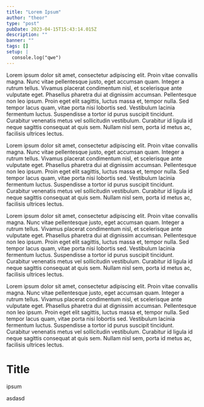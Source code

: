 ```yaml
---
title: "Lorem Ipsum"
author: "theor"
type: "post"
pubDate: 2023-04-15T15:43:14.015Z
description: ""
banner: ""
tags: []
setup: |
  console.log("qwe")
---
```


Lorem ipsum dolor sit amet, consectetur adipiscing elit. Proin vitae convallis magna. Nunc vitae pellentesque justo, eget accumsan quam. Integer a rutrum tellus. Vivamus placerat condimentum nisl, et scelerisque ante vulputate eget. Phasellus pharetra dui at dignissim accumsan. Pellentesque non leo ipsum. Proin eget elit sagittis, luctus massa et, tempor nulla. Sed tempor lacus quam, vitae porta nisi lobortis sed. Vestibulum lacinia fermentum luctus. Suspendisse a tortor id purus suscipit tincidunt. Curabitur venenatis metus vel sollicitudin vestibulum. Curabitur id ligula id neque sagittis consequat at quis sem. Nullam nisl sem, porta id metus ac, facilisis ultrices lectus.

<Run data-sample="Stars" height="1024px" />

Lorem ipsum dolor sit amet, consectetur adipiscing elit. Proin vitae convallis magna. Nunc vitae pellentesque justo, eget accumsan quam. Integer a rutrum tellus. Vivamus placerat condimentum nisl, et scelerisque ante vulputate eget. Phasellus pharetra dui at dignissim accumsan. Pellentesque non leo ipsum. Proin eget elit sagittis, luctus massa et, tempor nulla. Sed tempor lacus quam, vitae porta nisi lobortis sed. Vestibulum lacinia fermentum luctus. Suspendisse a tortor id purus suscipit tincidunt. Curabitur venenatis metus vel sollicitudin vestibulum. Curabitur id ligula id neque sagittis consequat at quis sem. Nullam nisl sem, porta id metus ac, facilisis ultrices lectus.

<Run data-sample="Plasma" />

Lorem ipsum dolor sit amet, consectetur adipiscing elit. Proin vitae convallis magna. Nunc vitae pellentesque justo, eget accumsan quam. Integer a rutrum tellus. Vivamus placerat condimentum nisl, et scelerisque ante vulputate eget. Phasellus pharetra dui at dignissim accumsan. Pellentesque non leo ipsum. Proin eget elit sagittis, luctus massa et, tempor nulla. Sed tempor lacus quam, vitae porta nisi lobortis sed. Vestibulum lacinia fermentum luctus. Suspendisse a tortor id purus suscipit tincidunt. Curabitur venenatis metus vel sollicitudin vestibulum. Curabitur id ligula id neque sagittis consequat at quis sem. Nullam nisl sem, porta id metus ac, facilisis ultrices lectus.

<Run id="asd3" data-sample="firestate" data-message="wwwww"/>

Lorem ipsum dolor sit amet, consectetur adipiscing elit. Proin vitae convallis magna. Nunc vitae pellentesque justo, eget accumsan quam. Integer a rutrum tellus. Vivamus placerat condimentum nisl, et scelerisque ante vulputate eget. Phasellus pharetra dui at dignissim accumsan. Pellentesque non leo ipsum. Proin eget elit sagittis, luctus massa et, tempor nulla. Sed tempor lacus quam, vitae porta nisi lobortis sed. Vestibulum lacinia fermentum luctus. Suspendisse a tortor id purus suscipit tincidunt. Curabitur venenatis metus vel sollicitudin vestibulum. Curabitur id ligula id neque sagittis consequat at quis sem. Nullam nisl sem, porta id metus ac, facilisis ultrices lectus.
# Title

ipsum
 

asdasd

